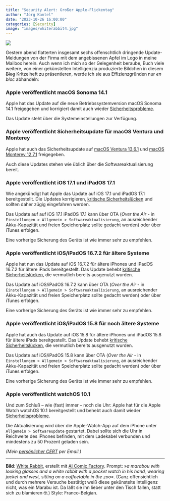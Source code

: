 ```yaml
---
title: "Security Alert: Großer Apple-Flickentag"
author: "Jörg Kantel"
date: "2023-10-26 16:00:00"
categories: [Security]
image: "images/whiterabbit4.jpg"
---
```


[![](images/whiterabbit4-b.jpg)](https://www.flickr.com/photos/schockwellenreiter/53287460875/)

Gestern abend flatterten insgesamt sechs offenschtlich dringende Update-Meldungen von der Firma mit dem angebissenen Apfel im Logo in meine Mailbox herein. Auch wenn ich mich so der Gelegenheit beraube, Euch viele weitere, von einer gekünstelten Intelligenzia produzierte Bildchen in diesem ~~Blog~~ Kritzelheft zu präsentieren, werde ich sie aus Effizienzgründen nur *en bloc* abhandeln:

### Apple veröffentlicht macOS Sonoma 14.1

Apple hat das Update auf die  neue Betriebssystemversion macOS Sonoma 14.1 freigegeben und korrigiert damit auch wieder [Sicherheitsprobleme](https://support.apple.com/de-de/HT213984).

Das Update steht über die Systemeinstellungen zur Verfügung.

### Apple veröffentlicht Sicherheitsupdate für macOS Ventura und Monterey

Apple hat auch das Sicherheitsupdate auf [macOS Ventura 13.6.1](https://support.apple.com/de-de/HT213985) und [macOS Monterey 12.7.1](https://support.apple.com/de-de/HT213983) freigegeben.

Auch diese Updates stehen wie üblich über die Softwareaktualisierung bereit.

### Apple veröffentlicht iOS 17.1 und iPadOS 17.1

Wie angekündigt hat Apple  das Update auf iOS 17.1 und iPadOS 17.1 bereitgestellt. Die Updates korrigieren, [kritische Sicherheitslücken](https://support.apple.com/de-de/HT213982) und sollten daher zügig eingefahren werden.

Das Update auf auf iOS 17.1 iPadOS 17.1 kann über OTA (*Over the Air* - in `Einstellungen > Allgemein > Softwareaktualisierung`, an ausreichender Akku-Kapazität und freien Speicherplatz sollte gedacht werden) oder über iTunes erfolgen.

Eine vorherige Sicherung des Geräts ist wie immer sehr zu empfehlen.

### Apple veröffentlicht iOS/iPadOS 16.7.2 für ältere Systeme

Apple hat nun das Update auf iOS 16.7.2 für ältere iPhones und  iPadOS 16.7.2 für ältere iPads bereitgestellt.  Das Update behebt [kritische Sicherheitslücken](https://support.apple.com/de-de/HT213981), die vermutlich bereits ausgenutzt wurden.

Das Update auf  iOS/iPadOS 16.7.2 kann über OTA (*Over the Air* - in `Einstellungen > Allgemein > Softwareaktualisierung`, an ausreichender Akku-Kapazität und freien Speicherplatz sollte gedacht werden) oder über iTunes erfolgen.

Eine vorherige Sicherung des Geräts ist wie immer sehr zu empfehlen.

### Apple veröffentlicht iOS/iPadOS 15.8 für noch ältere Systeme

Apple hat auch das Update auf iOS 15.8 für ältere iPhones und  iPadOS 15.8 für ältere iPads bereitgestellt. Das Update behebt [kritische Sicherheitslücken](https://support.apple.com/de-de/HT213990), die vermutlich bereits ausgenutzt wurden.

Das Update auf  iOS/iPadOS 15.8 kann über OTA (*Over the Air* - in `Einstellungen > Allgemein > Softwareaktualisierung`, an ausreichender Akku-Kapazität und freien Speicherplatz sollte gedacht werden) oder über iTunes erfolgen.

Eine vorherige Sicherung des Geräts ist wie immer sehr zu empfehlen.

### Apple veröffentlicht watchOS 10.1

Und zum Schluß -- wie (fast) immer -- noch die Uhr: Apple hat für die Apple Watch  watchOS 10.1
bereitgestellt und behebt auch damit wieder [Sicherheitsprobleme](https://support.apple.com/de-de/HT213988).

Die Aktualisierung wird über die Apple-Watch-App auf dem iPhone unter `Allgemein > Softwareupdate` gestartet. Dabei sollte sich die Uhr in Reichweite des iPhones befinden, mit dem Ladekabel
verbunden und mindestens zu 50 Prozent geladen sein. 

*(Mein [persönlicher CERT](http://www.gwdg.de/~mreiman1/) per Email.)*

---

**Bild**: [White Rabbit](https://www.flickr.com/photos/schockwellenreiter/53287460875/), erstellt mit [AI Comic Factory](http://cognitiones.kantel-chaos-team.de/multimedia/computergraphik/comicfactory.html). Prompt: »*a marabou with looking glasses and a white rabbit with a pocket watch in his hand, wearing jacket and west, sitting on a coffeetable in the zoo*«. (Ganz offensichtlich und durch mehrere Versuche bestätigt weiß diese gekünstelte Intelligenz nicht, was ein Marabu ist. Da läßt sie ihn lieber unter den Tisch fallen, statt sich zu blamieren&nbsp;🤓.) Style: Franco-Belgian.